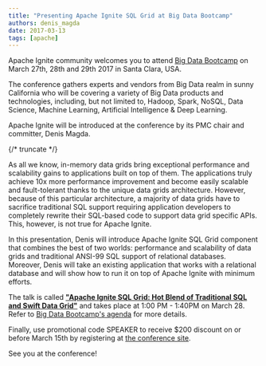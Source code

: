 ```yaml
---
title: "Presenting Apache Ignite SQL Grid at Big Data Bootcamp"
authors: denis_magda
date: 2017-03-13
tags: [apache]
---
```


Apache Ignite community welcomes you to attend [Big Data Bootcamp](http://globalbigdataconference.com/santa-clara/big-data-bootcamp/event-79.html) on March 27th, 28th and 29th 2017 in Santa Clara, USA.

The conference gathers experts and vendors from Big Data realm in sunny California who will be covering a variety of Big Data products and technologies, including, but not limited to, Hadoop, Spark, NoSQL, Data Science, Machine Learning, Artificial Intelligence & Deep Learning.

Apache Ignite will be introduced at the conference by its PMC chair and committer, Denis Magda.

{/* truncate */}

As all we know, in-memory data grids bring exceptional performance and scalability gains to applications built on top of them. The applications truly achieve 10x more performance improvement and become easily scalable and fault-tolerant thanks to the unique data grids architecture. However, because of this particular architecture, a majority of data grids have to sacrifice traditional SQL support requiring application developers to completely rewrite their SQL-based code to support data grid specific APIs. This, however, is not true for Apache Ignite.

In this presentation, Denis will introduce Apache Ignite SQL Grid component that combines the best of two worlds: performance and scalability of data grids and traditional ANSI-99 SQL support of relational databases. Moreover, Denis will take an existing application that works with a relational database and will show how to run it on top of Apache Ignite with minimum efforts.

The talk is called **["Apache Ignite SQL Grid: Hot Blend of Traditional SQL and Swift Data Grid"](http://globalbigdataconference.com/santa-clara/big-data-bootcamp-79/speaker-details/denis-magda-41504.html)** and takes place at 1:00 PM - 1:40PM on March 28. Refer to [Big Data Bootcamp's agenda](http://globalbigdataconference.com/santa-clara/big-data-bootcamp/schedule-79.html) for more details.

Finally, use promotional code SPEAKER to receive $200 discount on or before March 15th by registering at [the conference site](http://globalbigdataconference.com/santa-clara/big-data-bootcamp/attendee-registration-79.html).

See you at the conference!
